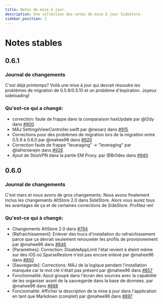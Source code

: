 ```yaml
---
title: Notes de mise à jour.
description: Une collection des notes de mise à jour SideStore.
sidebar_position: 2
---
```


# Notes stables

## 0.6.1

### Journal de changements
C'est déjà printemps? Voilà une mise à jour qui devrait résoudre les problèmes de migration de 0.5.9/0.5.10 et un problème d'éxpiration. Joyeux sideloading!

### Qu'est-ce qui a changé:
- correction: faute de frappe dans la comparaison hasUpdate par @l2dy dans [#900](https://github.com/SideStore/SideStore/pull/900)
- MÀJ SettingsViewController.swift par @neoarz dans [#915](https://github.com/SideStore/SideStore/pull/915)
- Corrections pour des problèmes de migration lors de la migration entre 0.5.9 à 0.6.0 par @mahee96 dans [#920](https://github.com/SideStore/SideStore/pull/920)
- Correction faute de frappe "levaraging" -> "leveraging" par @lafrenierejm dans [#926](https://github.com/SideStore/SideStore/pull/926)
- Ajout de StosVPN dans la partie EM Proxy. par @Br0des dans [#940](https://github.com/SideStore/SideStore/pull/940)


## 0.6.0

### Journal de changements
C'est mars et nous avons de gros changements. Nous avons finalement inclus les changements AltStore 2.0 dans SideStore. Alors vous aurez tous les avantages de ça et de certaines corrections de SideStore. Profitez-en!

### Qu'est-ce qui à changé:
- Changements AltStore 2.0 dans [#794](https://github.com/SideStore/SideStore/pull/794)
- [Rafraichissement]: Enlever des trucs d'installation du rafraichissement parce que ça devrait seulement renouveler les profils de provisionement par @mahee96 dans [#846](https://github.com/SideStore/SideStore/pull/846)
- [Paramètres]: Correction: DisableAppLimit l'état revient à éteint même sur des iOS où SparseRestore n'est pas encore enlevé par @mahee96 dans [#850](https://github.com/SideStore/SideStore/pull/850)
- [Sauvegarde]: Corrections: MÀJ de la logique pendant l'installation manquée car le mot clé n'était pas présent par @mahee96 dans [#857](https://github.com/SideStore/SideStore/pull/857)
- Fonctionnalité: Ajout groupé dans l'écran des sources avec la capabilité de les organiser avant de la sauvegarde dans la base de données. par @mahee96 dans [#888](https://github.com/SideStore/SideStore/pull/888)
- Foncionnalité: Afficher la description de la mise à jour dans l'application en tant que Markdown (complet) par @mahee96 dans [#897](https://github.com/SideStore/SideStore/pull/897)

